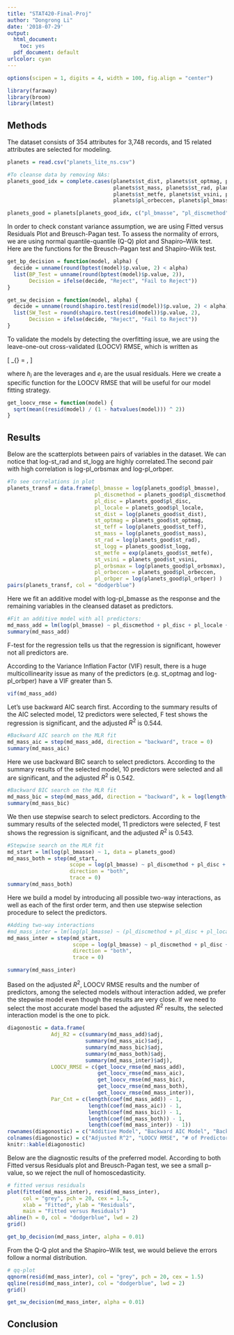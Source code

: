 ```yaml
---
title: "STAT420-Final-Proj"
author: "Dongrong Li"
date: '2018-07-29'
output:
  html_document: 
    toc: yes
  pdf_document: default
urlcolor: cyan
---
```


```r
options(scipen = 1, digits = 4, width = 100, fig.align = "center")
```

```r
library(faraway)
library(broom)
library(lmtest)
```


## Methods
The dataset consists of 354 attributes for 3,748 records, and 15 related attributes are selected for modeling.  
```r
planets = read.csv("planets_lite_ns.csv")

#To cleanse data by removing NAs:
planets_good_idx = complete.cases(planets$st_dist, planets$st_optmag, planets$st_teff, 
                                  planets$st_mass, planets$st_rad, planets$st_logg, 
                                  planets$st_metfe, planets$st_vsini, planets$pl_orbsmax, 
                                  planets$pl_orbeccen, planets$pl_bmasse, planets$pl_orbper)

planets_good = planets[planets_good_idx, c("pl_bmasse", "pl_discmethod", "pl_disc", "pl_locale", "st_dist", "st_optmag", "st_teff", "st_mass", "st_rad", "st_logg", "st_metfe", "st_vsini", "pl_orbsmax", "pl_orbeccen", "pl_orbper")]

```

In order to check constant variance assumption, we are using Fitted versus Residuals Plot and Breusch-Pagan test. To assess the normality of errors, we are using normal quantile-quantile (Q-Q) plot and Shapiro–Wilk test. Here are the functions for the Breusch-Pagan test and Shapiro–Wilk test.
```r
get_bp_decision = function(model, alpha) {
  decide = unname(round(bptest(model)$p.value, 2) < alpha)
  list(BP_Test = unname(round(bptest(model)$p.value, 2)), 
       Decision = ifelse(decide, "Reject", "Fail to Reject"))
}

get_sw_decision = function(model, alpha) {
  decide = unname(round(shapiro.test(resid(model))$p.value, 2) < alpha)
  list(SW_Test = round(shapiro.test(resid(model))$p.value, 2), 
       Decision = ifelse(decide, "Reject", "Fail to Reject"))
}

```

To validate the models by detecting the overfitting issue, we are using the leave-one-out cross-validated (LOOCV) RMSE, which is written as 

\[
\text{RMSE}_{\text{LOOCV}} = \sqrt{\frac{1}{n}\sum_{i=1}^n \left(\frac{e_{i}}{1-h_{i}}\right)^2},
\]

where $h_i$ are the leverages and $e_i$ are the usual residuals. Here we create a specific function for the LOOCV RMSE that will be useful for our model fitting strategy.
```r
get_loocv_rmse = function(model) {
  sqrt(mean((resid(model) / (1 - hatvalues(model))) ^ 2))
}
```


## Results

Below are the scatterplots between pairs of variables in the dataset. We can notice that log-st_rad and st_logg are highly correlated.The second pair with high correlation is log-pl_orbsmax and log-pl_orbper.
```r
#To see correlations in plot
planets_transf = data.frame(pl_bmasse = log(planets_good$pl_bmasse),
                            pl_discmethod = planets_good$pl_discmethod,
                            pl_disc = planets_good$pl_disc,
                            pl_locale = planets_good$pl_locale,
                            st_dist = log(planets_good$st_dist),
                            st_optmag = planets_good$st_optmag,
                            st_teff = log(planets_good$st_teff),
                            st_mass = log(planets_good$st_mass),
                            st_rad = log(planets_good$st_rad),
                            st_logg = planets_good$st_logg,
                            st_metfe = exp(planets_good$st_metfe),
                            st_vsini = planets_good$st_vsini,
                            pl_orbsmax = log(planets_good$pl_orbsmax),
                            pl_orbeccen = planets_good$pl_orbeccen,
                            pl_orbper = log(planets_good$pl_orbper) )
pairs(planets_transf, col = "dodgerblue")
```


Here we fit an additive model with log-pl_bmasse as the response and the remaining variables in the cleansed dataset as predictors.
```r
#Fit an additive model with all predictors:
md_mass_add = lm(log(pl_bmasse) ~ pl_discmethod + pl_disc + pl_locale + log(st_dist) + st_optmag + exp(st_metfe) + log(st_teff) + log(st_mass) + log(st_rad) + st_logg + st_vsini + log(pl_orbsmax) + pl_orbeccen + log(pl_orbper), data = planets_good)
summary(md_mass_add)
```
F-test for the regression tells us that the regression is significant, however not all predictors are. 

According to the Variance Inflation Factor (VIF) result, there is a huge multicollinearity issue as many of the predictors (e.g. st_optmag and log-pl_orbper) have a VIF greater than 5.
```r
vif(md_mass_add)
```

Let's use backward AIC search first. According to the summary results of the AIC selected model, 12 predictors were selected, F test shows the regression is significant, and the adjusted $R^2$ is 0.544.
```r
#Backward AIC search on the MLR fit  
md_mass_aic = step(md_mass_add, direction = "backward", trace = 0)
summary(md_mass_aic)
```

Here we use backward BIC search to select predictors. According to the summary results of the selected model, 10 predictors were selected and all are significant, and the adjusted $R^2$ is 0.542.
```r
#Backward BIC search on the MLR fit  
md_mass_bic = step(md_mass_add, direction = "backward", k = log(length(resid(md_mass_add))), trace = 0)
summary(md_mass_bic)
```

We then use stepwise search to select predictors. According to the summary results of the selected model, 11 predictors were selected, F test shows the regression is significant, and the adjusted $R^2$ is 0.543.
```r
#Stepwise search on the MLR fit 
md_start = lm(log(pl_bmasse) ~ 1, data = planets_good)
md_mass_both = step(md_start,
                    scope = log(pl_bmasse) ~ pl_discmethod + pl_disc + pl_locale + log(st_dist) + st_optmag + exp(st_metfe) + log(st_teff) + log(st_mass) + log(st_rad) + st_logg + st_vsini + log(pl_orbsmax) + pl_orbeccen + log(pl_orbper),
                    direction = "both",
                    trace = 0)
summary(md_mass_both)
```

Here we build a model by introducing all possible two-way interactions, as well as each of the first order term, and then use stepwise selection procedure to select the predictors.
```r
#Adding two-way interactions
#md_mass_inter = lm(log(pl_bmasse) ~ (pl_discmethod + pl_disc + pl_locale + log(st_dist) + log(st_mass) + log(st_rad) + st_vsini + pl_orbeccen + log(pl_orbper))^2, data = planets_good)
md_mass_inter = step(md_start, 
                     scope = log(pl_bmasse) ~ pl_discmethod + pl_disc + pl_locale + log(st_dist) + st_optmag + log(st_mass) + log(st_rad) + exp(st_metfe) + st_vsini + pl_orbeccen + log(pl_orbper) + pl_locale:pl_orbeccen + log(st_mass):st_vsini +  pl_locale:log(st_dist) + log(st_dist):st_vsini + log(st_dist):log(pl_orbper) + st_vsini:log(pl_orbper) + pl_orbeccen:log(pl_orbper) + log(st_rad): st_logg, 
                     direction = "both", 
                     trace = 0)

summary(md_mass_inter)
```



Based on the adjusted $R^2$, LOOCV RMSE results and the number of predictors, among the selected models without interaction added, we prefer the stepwise model even though the results are very close. If we need to select the most accurate model based the adjusted $R^2$ results, the selected interaction model is the one to pick.
```r
diagonostic = data.frame(
              Adj_R2 = c(summary(md_mass_add)$adj,
                         summary(md_mass_aic)$adj,
                         summary(md_mass_bic)$adj,
                         summary(md_mass_both)$adj,
                         summary(md_mass_inter)$adj),
              LOOCV_RMSE = c(get_loocv_rmse(md_mass_add),
                             get_loocv_rmse(md_mass_aic),
                             get_loocv_rmse(md_mass_bic),
                             get_loocv_rmse(md_mass_both),
                             get_loocv_rmse(md_mass_inter)),
              Par_Cnt = c(length(coef(md_mass_add)) - 1,
                          length(coef(md_mass_aic)) - 1,
                          length(coef(md_mass_bic)) - 1,
                          length(coef(md_mass_both)) - 1,
                          length(coef(md_mass_inter)) - 1))
rownames(diagonostic) = c("Additive Model", "Backward AIC Model", "Backward BIC Model", "Stepwise Model", "Interaction Model")
colnames(diagonostic) = c("Adjusted R^2", "LOOCV RMSE", "# of Predictors")
knitr::kable(diagonostic)

```

Below are the diagnostic results of the preferred model. According to both Fitted versus Residuals plot and Breusch-Pagan test, we see a small p-value, so we reject the null of homoscedasticity. 

```r
# fitted versus residuals
plot(fitted(md_mass_inter), resid(md_mass_inter), 
     col = "grey", pch = 20, cex = 1.5, 
     xlab = "Fitted", ylab = "Residuals", 
     main = "Fitted versus Residuals")
abline(h = 0, col = "dodgerblue", lwd = 2)
grid()
```

```r
get_bp_decision(md_mass_inter, alpha = 0.01)
```

From the Q-Q plot and the Shapiro–Wilk test, we would believe the errors follow a normal distribution.
```r
# qq-plot
qqnorm(resid(md_mass_inter), col = "grey", pch = 20, cex = 1.5)
qqline(resid(md_mass_inter), col = "dodgerblue", lwd = 2)
grid()
```

```r
get_sw_decision(md_mass_inter, alpha = 0.01)
```


## Conclusion
